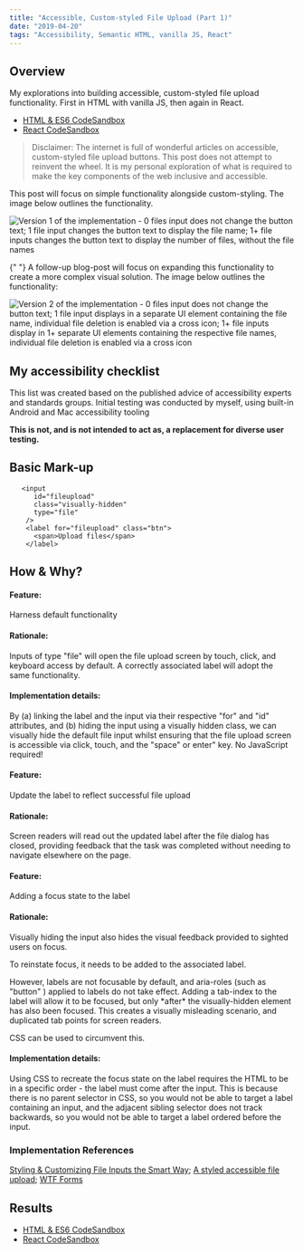 ```yaml
---
title: "Accessible, Custom-styled File Upload (Part 1)"
date: "2019-04-20"
tags: "Accessibility, Semantic HTML, vanilla JS, React"
---
```



## Overview
<BodyText>
My explorations into building accessible, custom-styled file upload functionality. First in HTML with vanilla JS, then again in React.
</BodyText>  

- [HTML & ES6 CodeSandbox](https://codesandbox.io/s/accessible-custom-styled-file-input-vanilla-js-fw6b8?file=/index.html)
- [React CodeSandbox](https://codesandbox.io/s/accessible-custom-styled-file-input-react-r3h91?file=/src/Form/FileUpload.js)

> Disclaimer: The internet is full of wonderful articles on accessible, custom-styled file upload buttons. This post does not attempt to reinvent the wheel. It is my personal exploration of what is required to make the key components of the web inclusive and accessible.

<BodyText>
This post will focus on simple functionality alongside custom-styling. The image below outlines the functionality. 
</BodyText>  

![Version 1 of the implementation - 0 files input does not change the button text; 1 file input changes the button text to display the file name; 1+ file inputs changes the button text to display the number of files, without the file names](../../../static/assets/accessible-file-upload--v1.jpg)
  
  <BodyText>
</BodyText>
<BodyText>
  {" "}
  A follow-up blog-post will focus on expanding this functionality to create a more complex visual solution. The image below outlines the functionality:
</BodyText>  

![Version 2 of the implementation - 0 files input does not change the button text; 1 file input displays in a separate UI element containing the file name, individual file deletion is enabled via a cross icon; 1+ file inputs display in 1+ separate UI elements containing the respective file names, individual file deletion is enabled via a cross icon](../../../static/assets/accessible-file-upload--v2.jpg)
  
  <BodyText>
</BodyText>

## My accessibility checklist

This list was created based on the published advice of accessibility experts and standards groups. Initial testing was conducted by myself, using built-in Android and Mac accessibility tooling

**This is not, and is not intended to act as, a replacement for diverse user testing.**

<A11yChecklist />

## Basic Mark-up

```
   <input
      id="fileupload"
      class="visually-hidden"
      type="file"
    />
    <label for="fileupload" class="btn">
      <span>Upload files</span>
    </label>
```

## How & Why?

<Accordion>
  <div title="Signalling functionality for keyboard users #1">
    <h4>Feature:</h4>
    <p>Harness default functionality</p>
    <h4>Rationale:</h4>
    <p>
    Inputs of type "file" will open the file upload screen by touch, click, and keyboard access by default. A correctly associated label will adopt the same functionality. 
    </p>
    <h4>Implementation details:</h4>
    <p>By (a) linking the label and the input via their respective "for"
 and "id" attributes, and (b) hiding the input using a visually hidden class, we can visually hide the default file input whilst ensuring that the file upload screen is accessible via click, touch, and the "space" or enter" key. No JavaScript required!
 
</p>
  </div>
  <div title="Signalling functionality for keyboard users #2">
    <h4>Feature:</h4>
    <p>
      Update the label to reflect successful file upload
    </p>
    <h4>Rationale:</h4>
    <p>
      Screen readers will read out the updated label after the file dialog has closed, providing feedback that the task was completed without needing to navigate elsewhere on the page. 
   </p>
  </div>
  <div title="Signalling functionality to sighted users #1">
    <h4>Feature:</h4>
    <p>
      Adding a focus state to the label</p>  
    <h4>Rationale:</h4>
    <p>
     Visually hiding the input also hides the visual feedback provided to sighted users on focus. </p>  <p>To reinstate focus, it needs to be added to the associated label.</p><p> However, labels are not focusable by default, and aria-roles (such as "button" ) applied to labels do not take effect. Adding a tab-index to the label will allow it to be focused, but only *after* the visually-hidden element has also been focused. This creates a visually misleading scenario, and duplicated tab points for screen readers.
</p>
<p>
CSS can be used to circumvent this. 
    </p>
    <h4>Implementation details:</h4>
   <p>Using CSS to recreate the focus state on the label requires the HTML to be in a specific order - the label must come after the input. This is because there is no parent selector in CSS, so you would not be able to target a label containing an input, and the adjacent sibling selector does not track backwards, so you would not be able to target a label ordered before the input. 
</p>
  </div>
</Accordion>

<References>
<h3>Implementation References</h3>
<a href="http://tympanus.net/codrops/2015/09/15/styling-customizing-file-inputs-smart-way/" target="_blank">Styling & Customizing File Inputs the Smart Way</a>;  <a href="https://accessabilly.com/a-styled-accessible-file-upload/" target="_blank">A styled accessible file upload</a>; <a href="http://wtfforms.com/" target="_blank">WTF Forms</a> 
</References>



## Results

- [HTML & ES6 CodeSandbox](https://codesandbox.io/s/accessible-custom-styled-file-input-vanilla-js-fw6b8?file=/index.html)
- [React CodeSandbox](https://codesandbox.io/s/accessible-custom-styled-file-input-react-r3h91?file=/src/Form/FileUpload.js)

